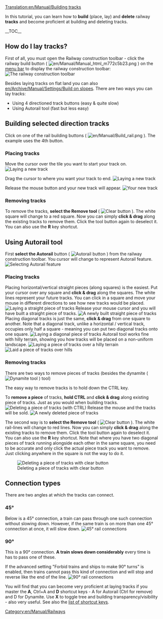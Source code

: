 [[Translation:en/Manual/Building tracks]]
{{en/Manual/Tutorial/Navigation}}

<!-- for search bot mainly -->
In this tutorial, you can learn how to '''build''' (place, lay) and '''delete''' railway '''tracks''' and become proficient at building and deleting tracks.

__TOC__

==How do I lay tracks?==

First of all, you must open the Railway construction toolbar - click the railway build button ( [[File:en/Manual/Manual html m772c5b23.png]] ) on the [[en/Manual/Game interface#the-menu-bar|menu bar]] to display the railway construction toolbar:
[[File:en/Manual/Railroad Construction.png|none|frame|The railway construction toolbar]]

Besides laying tracks on flat land you can also [[en/Archive/Manual/Settings/Build on slopes]]. There are two ways you can lay tracks:
* Using 4 directioned track buttons (easy & quite slow)
* Using Autorail tool (fast but less easy)

== Building selected direction tracks ==

Click on one of the rail building buttons ( [[File:en/Manual/Build rail.png]] ). The example uses the 4th button.

=== Placing tracks ===

Move the cursor over the tile you want to start your track on.
[[File:en/Manual/Laying track 1.png|center|frame|Laying a new track]]

Drag the cursor to where you want your track to end.
[[File:en/Manual/Laying track 2.png|center|frame|Laying a new track]]

Release the mouse button and your new track will appear.
[[File:en/Manual/Laying track 3.png|center|frame|Your new track]]

=== Removing tracks === 

To remove the tracks, '''select the Remove tool''' ( [[File:en/Manual/Toggle clear active.png|Clear button]] ). The white square will change to a red square. Now you can simply '''click & drag''' along the existing tracks to remove them. Click the tool button again to deselect it. You can also use the '''R''' key shortcut.



== Using Autorail tool ==

First '''select the Autorail''' button ( [[File:en/Manual/Build autorail.png|Autorail button]] ) from the railway construction toolbar. You cursor will change to represent Autorail feature.
[[File:en/Manual/AutorailTut1.png|none|frame|Selecting Autorail feature]]

=== Placing tracks ===

Placing horizontal/vertical straight pieces (along squares) is the easiest. Put your cursor over any square and '''click & drag''' along the squares. The white lines represent your future tracks.
You can click in a square and move your mouse in different directions to see how new tracks would be placed.
[[File:en/Manual/AutorailTut2.png|none|frame|Laying a straight piece of tracks]]
Release your mouse cursor and you will have built a straight piece of tracks.
[[File:en/Manual/AutorailTut3.png|none|frame|A newly built straight piece of tracks]]
Placing diagonal tracks is just the same, '''click & drag''' from one square to another. Note that a diagonal track, unlike a horizontal / vertical track, occupies only half a square - meaning you can put two diagonal tracks onto one square.
[[File:en/Manual/AutorailTut4.png|none|frame|Laying a diagonal piece of tracks]]
Autorail tool works fine with hilly terrain, showing you how tracks will be placed on a non-uniform landscape.
[[File:en/Manual/AutorailTut5.png|none|frame|Laying a piece of tracks over a hilly terrain]]
[[File:en/Manual/AutorailTut6.png|none|frame|Laid a piece of tracks over hills]]

=== Removing tracks ===

There are two ways to remove pieces of tracks (besides the dynamite ( [[File:en/Manual/Clear title.png|Dynamite tool]] ) tool)

The easy way to remove tracks is to hold down the CTRL key.

To '''remove a piece''' of tracks, '''hold CTRL''' and '''click & drag''' along existing piece of tracks. Just as you would when building tracks.
[[File:en/Manual/AutorailTut7.png|none|frame|Deleting a piece of tracks (with CTRL)]]
Release the mouse and the tracks will be sold.
[[File:en/Manual/AutorailTut8.png|none|frame|A newly deleted piece of tracks]]


The second way is to '''select the Remove tool''' ( [[File:en/Manual/Toggle clear active.png|Clear button]] ). The white rail-lines will change to red lines. Now you can simply '''click & drag''' along the existing tracks to remove them. Click the tool button again to deselect it. You can also use the '''R''' key shortcut.  Note that where you have two diagonal pieces of track running alongside each other in the same square, you need to be accurate and only click the actual piece track you want to remove.  Just clicking anywhere in the square is not the way to do it.

[[File:en/Manual/AutorailTut11.png|none|frame|Deleting a piece of tracks with clear button]]

== Connection types ==

There are two angles at which the tracks can connect.

===45&#176;=== 
Below is a 45&#176; connection, a train can pass through one such connection without slowing down. However, if the same train is on more than one 45&#176; connection at once, it will slow down.
[[File:en/Manual/AutorailTut9.png|frame|none|45&#176; rail connections]]

===90&#176;===
This is a 90&#176; connection. '''A train slows down considerably''' every time is has to pass one of these.

If the advanced setting "Forbid trains and ships to make 90&#176; turns" is enabled, then trains cannot pass this kind of connection and will stop and reverse like the end of the line.
[[File:en/Manual/AutorailTut10.png|frame|none|90&#176; rail connections]]

You will find that you can become very proficient at laying tracks if you master the '''A''', Ctrl+A and '''D''' shortcut keys - A for Autorail (Ctrl for remove) and D for Dynamite. Use '''X''' to toggle tree and building transparency/visibility - also very useful.  See also the [[en/Manual/Hotkeys|list of shortcut keys]].

[[Category:en/Manual/Railways]]